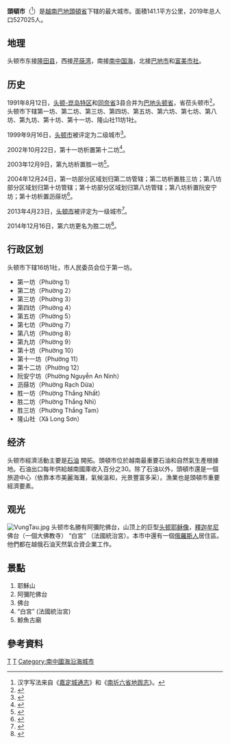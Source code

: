 {{Infobox Settlement
|name                   = 头顿市
|settlement_type        = 省辖市
|official_name          = 
|other_name             = 淎艚
|native_name            = {{lang|vi|Thành phố Vũng Tàu}}
|nickname               = 
|motto                  = 
|image_skyline          = Một phần Vũng Tàu 2.JPG
|imagesize              = 
|image_caption          = 
|image_flag             = 
|flag_size              = 
|image_seal             = 
|seal_size              = 
|image_shield           = 
|shield_size            = 
|image_blank_emblem     = 
|blank_emblem_size      = 
|image_map              = {{Infobox mapframe|frame-width=250|zoom=10}}
|mapsize                = 
|map_caption            = 
|image_map1             = Vung Tau map 2015.svg
|mapsize1               = 
|map_caption1           = 头顿市地图
|pushpin_map            = Vietnam
|pushpin_label_position = bottom
|pushpin_map_caption    = 头顿市在越南的位置
|pushpin_map1           = 
|pushpin_label_position1= 
|pushpin_map_caption1   = 
|subdivision_type       = 国家
|subdivision_name       = {{flag|Vietnam}}
|subdivision_type1      = [[越南行政区划|省]]
|subdivision_name1      = [[巴地头顿省|巴地头顿省]]
|subdivision_type2      = 行政区划
|subdivision_name2      = 16坊1社
|subdivision_type3      = 
|subdivision_name3      = 
|seat_type              = 
|seat                   = 
|government_type        = 
|leader_title           = 
|leader_name            = 
|leader_title1          = 
|leader_name1           = 
|established_title      = 
|established_date       = 
|area_magnitude         = 
|unit_pref              = 
|area_footnotes         = 
|area_total_km2         = 141.1
|area_land_km2          = 
|area_water_km2         = 
|area_water_percent     = 
|area_urban_km2         = 
|area_metro_km2         = 
|population_as_of       = 2019年
|population_footnotes   = 
|population_note        = 
|population_total       = 527025
|population_density_km2 = auto
|population_metro             = 
|population_density_metro_km2 = 
|population_urban             = 
|population_density_urban_km2 = 
|timezone               = [[越南标准时间|越南标准时间]]
|utc_offset             = +7
|elevation_footnotes    = 
|elevation_m            = 
|coor_type              = 
|coordinates            = 
|postal_code_type       = 
|postal_code            = 
|area_code              = 
|website                = [http://vungtau.baria-vungtau.gov.vn 头顿市电子信息门户网站]
|footnotes              = 
}}
'''頭頓市'''（{{vie|v='''Thành phố Vũng Tàu'''|hn=城庯淎艚}}<ref>汉字写法来自《[[嘉定城通志|嘉定城通志]]》和《[[南圻六省地舆志|南圻六省地舆志]]》。</ref>）是[[越南|越南]][[巴地頭頓省|巴地頭頓省]]下辖的最大城市。面積141.1平方公里，2019年总人口527025人。

==地理==
头顿市东接[[隆田县|隆田县]]，西接[[芹蒢湾|芹蒢湾]]，南接[[南中国海|南中国海]]，北接[[巴地市|巴地市]]和[[富美市社|富美市社]]。

==历史==
1991年8月12日，[[头顿-崑岛特区|头顿-崑岛特区]]和[[同奈省|同奈省]]3县合并为[[巴地头顿省|巴地头顿省]]，省莅头顿市<ref>{{Cite web |url=https://thuvienphapluat.vn/van-ban/Bo-may-hanh-chinh/Nghi-quyet-dieu-chinh-dia-gioi-hanh-chinh-mot-so-tinh-thanh-pho-truc-thuoc-Trung-uong-42808.aspx |title=Nghị quyết về việc điều chỉnh địa giới hành chính một số tỉnh, thành phố trực thuộc Trung ương do Quốc hội ban hành |accessdate=2020-03-30 |archive-date=2020-04-22 |archive-url=https://web.archive.org/web/20200422032413/https://thuvienphapluat.vn/van-ban/Bo-may-hanh-chinh/Nghi-quyet-dieu-chinh-dia-gioi-hanh-chinh-mot-so-tinh-thanh-pho-truc-thuoc-Trung-uong-42808.aspx |dead-url=no }}</ref>。头顿市下辖第一坊、第二坊、第三坊、第四坊、第五坊、第六坊、第七坊、第八坊、第九坊、第十坊、第十一坊、隆山社11坊1社。

1999年9月16日，[[头顿市|头顿市]]被评定为二级城市<ref>{{Cite web |url=https://thuvienphapluat.vn/van-ban/Xay-dung-Do-thi/Quyet-dinh-186-1999-QD-TTg-cong-nhan-thanh-pho-Vung-Tau-la-do-thi-loai-II-45775.aspx |title=Quyết định 186/1999/QĐ-TTg về việc công nhận thành phố Vũng Tàu là đô thị loại II do Thủ tướng Chính phủ ban hành |access-date=2020-03-30 |archive-date=2021-02-08 |archive-url=https://web.archive.org/web/20210208003045/https://thuvienphapluat.vn/van-ban/Xay-dung-Do-thi/Quyet-dinh-186-1999-QD-TTg-cong-nhan-thanh-pho-Vung-Tau-la-do-thi-loai-II-45775.aspx |dead-url=no }}</ref>。

2002年10月22日，第十一坊析置第十二坊<ref>{{Cite web |url=https://thuvienphapluat.vn/van-ban/Bat-dong-san/Nghi-dinh-83-2002-ND-CP-thanh-lap-xa-phuong-thuoc-huyen-Chau-Duc-Xuyen-Moc-thi-xa-Ba-Ria-thanh-pho-Vung-Tau-tinh-Ba-Ria-Vung-Tau-6963.aspx |title=Nghị định 83/2002/NĐ-CP về việc thành lập xã, phường thuộc các huyện Châu Đức, Xuyên Mộc, thị xã Bà Rịa và thành phố Vũng Tàu, tỉnh Bà Rịa - Vũng Tàu |access-date=2020-03-30 |archive-date=2021-02-08 |archive-url=https://web.archive.org/web/20210208003305/https://thuvienphapluat.vn/van-ban/Bat-dong-san/Nghi-dinh-83-2002-ND-CP-thanh-lap-xa-phuong-thuoc-huyen-Chau-Duc-Xuyen-Moc-thi-xa-Ba-Ria-thanh-pho-Vung-Tau-tinh-Ba-Ria-Vung-Tau-6963.aspx |dead-url=no }}</ref>。

2003年12月9日，第九坊析置胜一坊<ref>{{Cite web |url=https://thuvienphapluat.vn/van-ban/Bat-dong-san/Nghi-dinh-152-2003-ND-CP-thanh-lap-xa-phuong-thuoc-thanh-pho-Vung-Tau-huyen-Tan-Thanh-chia-Long-Dat-thanh-Long-Dien-Dat-Do-tinh-Ba-Ria-Vung-Tau-6269.aspx |title=Nghị định 152/2003/NĐ-CP về việc thành lập xã, phường thuộc thành phố Vũng Tàu và huyện Tân Thành, chia huyện Long Đất thành huyện Long Điền và huyện Đất Đỏ, tỉnh Bà Rịa - Vũng Tàu |access-date=2020-03-30 |archive-date=2021-02-08 |archive-url=https://web.archive.org/web/20210208003052/https://thuvienphapluat.vn/van-ban/Bat-dong-san/Nghi-dinh-152-2003-ND-CP-thanh-lap-xa-phuong-thuoc-thanh-pho-Vung-Tau-huyen-Tan-Thanh-chia-Long-Dat-thanh-Long-Dien-Dat-Do-tinh-Ba-Ria-Vung-Tau-6269.aspx |dead-url=no }}</ref>。

2004年12月24日，第一坊部分区域划归第二坊管辖；第二坊析置胜三坊；第八坊部分区域划归第十坊管辖；第十坊部分区域划归第八坊管辖；第八坊析置阮安宁坊；第十坊析置沥蒢坊<ref>{{Cite web |url=https://thuvienphapluat.vn/van-ban/Bo-may-hanh-chinh/Nghi-dinh-212-2004-ND-CP-dieu-chinh-dia-gioi-hanh-chinh-thanh-lap-phuong-xa-thuoc-thanh-pho-Vung-Tau-huyen-Chau-Duc-tinh-Ba-Ria-Vung-Tau-52704.aspx |title=Nghị định 212/2004/NĐ-CP về việc điều chỉnh địa giới hành chính, thành lập phường, xã thuộc thành phố Vũng Tàu và huyện Châu Đức, tỉnh Bà Rịa - Vũng Tàu |access-date=2020-03-30 |archive-date=2020-09-16 |archive-url=https://web.archive.org/web/20200916190557/https://thuvienphapluat.vn/van-ban/bo-may-hanh-chinh/Nghi-dinh-212-2004-ND-CP-dieu-chinh-dia-gioi-hanh-chinh-thanh-lap-phuong-xa-thuoc-thanh-pho-Vung-Tau-huyen-Chau-Duc-tinh-Ba-Ria-Vung-Tau-52704.aspx |dead-url=no }}</ref>。

2013年4月23日，[[头顿市|头顿市]]被评定为一级城市<ref>{{Cite web |url=https://thuvienphapluat.vn/van-ban/Bo-may-hanh-chinh/Quyet-dinh-612-QD-TTg-cong-nhan-TP-Vung-Tau-la-do-thi-loai-I-truc-thuoc-tinh-183302.aspx |title=Quyết định 612/QĐ-TTg năm 2013 công nhận thành phố Vũng Tàu là đô thị loại I trực thuộc tỉnh Bà Rịa - Vũng Tàu do Thủ tướng Chính phủ ban hành |access-date=2020-03-30 |archive-date=2021-02-08 |archive-url=https://web.archive.org/web/20210208004151/https://thuvienphapluat.vn/van-ban/Bo-may-hanh-chinh/Quyet-dinh-612-QD-TTg-cong-nhan-TP-Vung-Tau-la-do-thi-loai-I-truc-thuoc-tinh-183302.aspx |dead-url=no }}</ref>。

2014年12月16日，第六坊更名为胜二坊<ref>{{Cite web |url=https://thuvienphapluat.vn/van-ban/Bo-may-hanh-chinh/Nghi-quyet-94-NQ-CP-2014-doi-ten-phuong-6-thanh-phuong-Thang-Nhi-thanh-pho-Vung-Tau-tinh-Ba-Ria-Vung-Tau-260584.aspx |title=Nghị quyết 94/NQ-CP năm 2014 về đổi tên phường 6 thành phường Thắng Nhì thuộc thành phố Vũng Tàu, tỉnh Bà Rịa - Vũng Tàu do Chính phủ ban hành |access-date=2020-03-30 |archive-date=2019-05-10 |archive-url=https://web.archive.org/web/20190510120803/https://thuvienphapluat.vn/van-ban/Bo-may-hanh-chinh/Nghi-quyet-94-NQ-CP-2014-doi-ten-phuong-6-thanh-phuong-Thang-Nhi-thanh-pho-Vung-Tau-tinh-Ba-Ria-Vung-Tau-260584.aspx |dead-url=no }}</ref>。

==行政区划==
头顿市下辖16坊1社，市人民委员会位于第一坊。
*第一坊（Phường 1）
*第二坊（Phường 2）
*第三坊（Phường 3）
*第四坊（Phường 4）
*第五坊（Phường 5）
*第七坊（Phường 7）
*第八坊（Phường 8）
*第九坊（Phường 9）
*第十坊（Phường 10）
*第十一坊（Phường 11）
*第十二坊（Phường 12）
*阮安宁坊（Phường Nguyễn An Ninh）
*沥蒢坊（Phường Rạch Dừa）
*胜一坊（Phường Thắng Nhất）
*胜二坊（Phường Thắng Nhì）
*胜三坊（Phường Thắng Tam）
*隆山社（Xã Long Sơn）

==经济==
头顿市經濟活動主要是[[石油|石油]] 開拓。頭頓市位於越南最重要石油和自然氣生產根據地。石油出口每年供給越南國庫收入百分之30。除了石油以外，頭頓市還是一個旅遊中心（依靠本市美麗海灘，氣候溫和，光景豐富多采）。漁業也是頭頓市重要經濟要素。

==观光==
[[File:VungTau.jpg|thumb]]
头顿市名勝有阿彌陀佛台，山顶上的巨型[[头顿耶稣像|头顿耶稣像]]，[[釋迦牟尼|釋迦牟尼]]佛台（一個大佛教寺） “白宮” （法國統治宮）。本市中還有一個[[俄羅斯人|俄羅斯人]]居住區。他們都在越俄石油天然氣合資企業工作。

==景點==
# 耶穌山
# 阿彌陀佛台
# 佛台
# “白宮” (法國統治宮)
# 鯨魚古廟

==參考資料==
{{reflist}}

{{巴地头顿省行政区划}}
{{越南东南部之县市镇区域划分}}

[[Category:巴地頭頓省|T]]
[[Category:越南城市|T]]
[[Category:南中國海沿海城市|Category:南中國海沿海城市]]